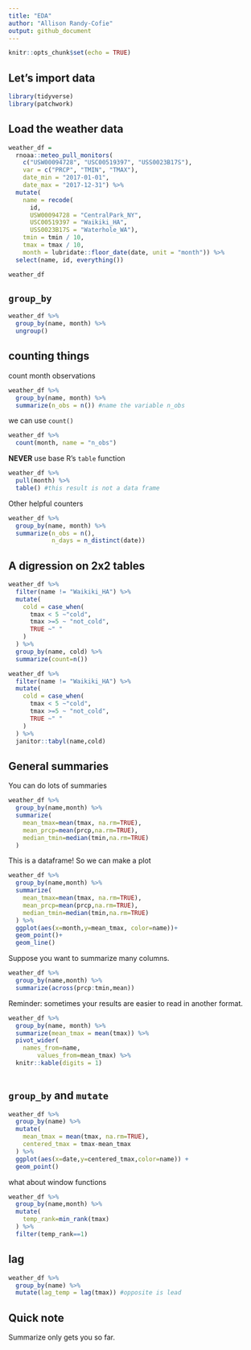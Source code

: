 ```yaml
---
title: "EDA"
author: "Allison Randy-Cofie"
output: github_document
---
```


```r
knitr::opts_chunk$set(echo = TRUE)
```

## Let's import data
```r
library(tidyverse)
library(patchwork)
```

## Load the weather data

```r
weather_df = 
  rnoaa::meteo_pull_monitors(
    c("USW00094728", "USC00519397", "USS0023B17S"),
    var = c("PRCP", "TMIN", "TMAX"), 
    date_min = "2017-01-01",
    date_max = "2017-12-31") %>%
  mutate(
    name = recode(
      id, 
      USW00094728 = "CentralPark_NY", 
      USC00519397 = "Waikiki_HA",
      USS0023B17S = "Waterhole_WA"),
    tmin = tmin / 10,
    tmax = tmax / 10,
    month = lubridate::floor_date(date, unit = "month")) %>%
  select(name, id, everything())

weather_df
```

## `group_by`
```r
weather_df %>% 
  group_by(name, month) %>% 
  ungroup()
```


## counting things
count month observations
```r
weather_df %>% 
  group_by(name, month) %>% 
  summarize(n_obs = n()) #name the variable n_obs
```

we can use `count()`
```r
weather_df %>% 
  count(month, name = "n_obs")
```

**NEVER** use base R's `table` function
```r
weather_df %>% 
  pull(month) %>% 
  table() #this result is not a data frame
```


Other helpful counters
```r
weather_df %>% 
  group_by(name, month) %>% 
  summarize(n_obs = n(),
            n_days = n_distinct(date))
```


## A digression on 2x2 tables
```r
weather_df %>% 
  filter(name != "Waikiki_HA") %>% 
  mutate(
    cold = case_when(
      tmax < 5 ~"cold",
      tmax >=5 ~ "not_cold",
      TRUE ~" "
    )
  ) %>% 
  group_by(name, cold) %>% 
  summarize(count=n())
```


```r
weather_df %>% 
  filter(name != "Waikiki_HA") %>% 
  mutate(
    cold = case_when(
      tmax < 5 ~"cold",
      tmax >=5 ~ "not_cold",
      TRUE ~" "
    )
  ) %>% 
  janitor::tabyl(name,cold)
```


## General summaries

You can do lots of summaries

```r
weather_df %>% 
  group_by(name,month) %>% 
  summarize(
    mean_tmax=mean(tmax, na.rm=TRUE),
    mean_prcp=mean(prcp,na.rm=TRUE),
    median_tmin=median(tmin,na.rm=TRUE)
  )
```


This is a dataframe! So we can make a plot
```r
weather_df %>% 
  group_by(name,month) %>% 
  summarize(
    mean_tmax=mean(tmax, na.rm=TRUE),
    mean_prcp=mean(prcp,na.rm=TRUE),
    median_tmin=median(tmin,na.rm=TRUE)
  ) %>% 
  ggplot(aes(x=month,y=mean_tmax, color=name))+
  geom_point()+
  geom_line()
```


Suppose you want to summarize many columns.
```r
weather_df %>% 
  group_by(name,month) %>% 
  summarize(across(prcp:tmin,mean))
```

Reminder: sometimes your results are easier to read in another format.

```r
weather_df %>% 
  group_by(name, month) %>% 
  summarize(mean_tmax = mean(tmax)) %>% 
  pivot_wider(
    names_from=name,
        values_from=mean_tmax) %>% 
  knitr::kable(digits = 1)
  
```

## `group_by` and `mutate`

```r
weather_df %>% 
  group_by(name) %>% 
  mutate(
    mean_tmax = mean(tmax, na.rm=TRUE),
    centered_tmax = tmax-mean_tmax
  ) %>% 
  ggplot(aes(x=date,y=centered_tmax,color=name)) +
  geom_point()
```


what about window functions
```r
weather_df %>% 
  group_by(name,month) %>% 
  mutate(
    temp_rank=min_rank(tmax)
  ) %>% 
  filter(temp_rank==1)
```

## lag
```r
weather_df %>% 
  group_by(name) %>% 
  mutate(lag_temp = lag(tmax)) #opposite is lead
```


## Quick note
Summarize only gets you so far.

